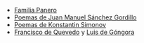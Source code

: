 {{header|1=Poesía}}

* [[Panero|Familia Panero]]
* [[gordillo|Poemas de Juan Manuel Sánchez Gordillo]]
* [[simonov|Poemas de Konstantin Simonov]]
* [[Quevedo|Francisco de Quevedo]] y [[Gongora|Luis de Góngora]]

{{footer}}
